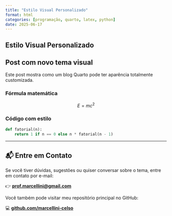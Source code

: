 ```yaml
---
title: "Estilo Visual Personalizado"
format: html
categories: [programação, quarto, latex, python]
date: 2025-06-17
---
```

<div class="invisivel">
# Estilo Visual Personalizado
</div>

## Post com novo tema visual

Este post mostra como um blog Quarto pode ter aparência totalmente customizada.

### Fórmula matemática

$$
E = mc^2
$$

### Código com estilo

```python
def fatorial(n):
    return 1 if n == 0 else n * fatorial(n - 1)
```

---

## 📬 Entre em Contato

Se você tiver dúvidas, sugestões ou quiser conversar sobre o tema, entre em contato por e-mail:

👉 [**prof.marcellini@gmail.com**](mailto:prof.marcellini@gmail.com)

Você também pode visitar meu repositório principal no GitHub:

💻 [**github.com/marcellini-celso**](https://github.com/marcellini-celso)
